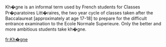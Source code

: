 {{translationlang|fr}}

Kh�gne is an informal term used by French students for Classes Pr�paratoires Litt�raires, the two year cycle of classes taken after the Baccalaureat [approximately at age 17-18] to prepare for the difficult entrance examination to the Ecole Normale Superieure.  Only the better and more ambitious students take kh�gne.

[[fr:Kh�gne]]